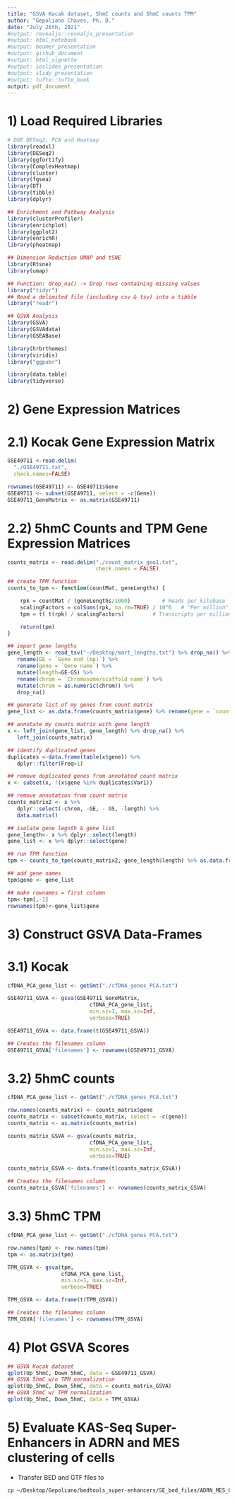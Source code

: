 ```yaml
---
title: "GSVA Kocak dataset, 5hmC counts and 5hmC counts TPM"
author: "Gepoliano Chaves, Ph. D."
date: "July 26th, 2021"
#output: revealjs::revealjs_presentation
#output: html_notebook
#output: beamer_presentation
#output: github_document
#output: html_vignette
#output: ioslides_presentation
#output: slidy_presentation 
#output: tufte::tufte_book
output: pdf_document
---
```


# 1) Load Required Libraries

```r
# DGE DESeq2, PCA and Heatmap
library(readxl)
library(DESeq2)
library(ggfortify)
library(ComplexHeatmap)
library(cluster)
library(fgsea)
library(DT)
library(tibble)
library(dplyr)

## Enrichment and Pathway Analysis
library(clusterProfiler)
library(enrichplot)
library(ggplot2)
library(enrichR)
library(pheatmap)

## Dimension Reduction UMAP and tSNE
library(Rtsne)
library(umap)

## Function: drop_na() -> Drop rows containing missing values
library("tidyr")
## Read a delimited file (including csv & tsv) into a tibble
library("readr")

## GSVA Analysis
library(GSVA)
library(GSVAdata)
library(GSEABase)

library(hrbrthemes)
library(viridis)
library("ggpubr")

library(data.table)
library(tidyverse)
```

# 2) Gene Expression Matrices

# 2.1) Kocak Gene Expression Matrix

```r
GSE49711 <-read.delim(
  "./GSE49711.txt", 
  check.names=FALSE)

rownames(GSE49711) <- GSE49711$Gene
GSE49711 <- subset(GSE49711, select = -c(Gene))
GSE49711_GeneMatrix <- as.matrix(GSE49711)
```

# 2.2) 5hmC Counts and TPM Gene Expression Matrices

```r
counts_matrix <- read.delim("./count_matrix_geo1.txt",
                            check.names = FALSE)

## create TPM function
counts_to_tpm <- function(countMat, geneLengths) {

    rpk = countMat / (geneLengths/1000)          # Reads per kilobase
    scalingFactors = colSums(rpk, na.rm=TRUE) / 10^6   # "Per million" scaling factor
    tpm = t( t(rpk) / scalingFactors)         # Transcripts per million

    return(tpm)
}

## import gene lengths 
gene_length <- read_tsv("~/Desktop/mart_lengths.txt") %>% drop_na() %>% rename(GS = `Gene start (bp)`) %>% 
   rename(GE = `Gene end (bp)`) %>%
   rename(gene = `Gene name`) %>% 
   mutate(length=GE-GS) %>% 
   rename(chrom = `Chromosome/scaffold name`) %>%
   mutate(chrom = as.numeric(chrom)) %>%
   drop_na()

## generate list of my genes from count matrix 
gene_list <- as.data.frame(counts_matrix$gene) %>% rename(gene = `counts_matrix$gene`)

## annotate my counts matrix with gene length 
x <- left_join(gene_list, gene_length) %>% drop_na() %>%
   left_join(counts_matrix) 

## identify duplicated genes 
duplicates <-data.frame(table(x$gene)) %>%
   dplyr::filter(Freq>1)

## remove duplicated genes from annotated count matrix 
x <- subset(x, !(x$gene %in% duplicates$Var1))

## remove annotation from count matrix 
counts_matrix2 <- x %>%
   dplyr::select(-chrom, -GE, - GS, -length) %>%
   data.matrix()

## isolate gene legnth & gene list 
gene_length<- x %>% dplyr::select(length)
gene_list <- x %>% dplyr::select(gene)

## run TPM function
tpm <- counts_to_tpm(counts_matrix2, gene_length$length) %>% as.data.frame()

## add gene names 
tpm$gene <- gene_list

## make rownames = first column 
tpm<-tpm[,-1]
rownames(tpm)<-gene_list$gene

```

# 3) Construct GSVA Data-Frames

# 3.1) Kocak

```r
cfDNA_PCA_gene_list <- getGmt("./cfDNA_genes_PCA.txt")

GSE49711_GSVA <- gsva(GSE49711_GeneMatrix, 
                          cfDNA_PCA_gene_list, 
                          min.sz=1, max.sz=Inf, 
                          verbose=TRUE)

GSE49711_GSVA <- data.frame(t(GSE49711_GSVA))

## Creates the filenames column
GSE49711_GSVA['filenames'] <- rownames(GSE49711_GSVA)
```

# 3.2) 5hmC counts

```r
cfDNA_PCA_gene_list <- getGmt("./cfDNA_genes_PCA.txt")

row.names(counts_matrix) <- counts_matrix$gene
counts_matrix <- subset(counts_matrix, select = -c(gene))
counts_matrix <- as.matrix(counts_matrix)

counts_matrix_GSVA <- gsva(counts_matrix, 
                          cfDNA_PCA_gene_list, 
                          min.sz=1, max.sz=Inf, 
                          verbose=TRUE)

counts_matrix_GSVA <- data.frame(t(counts_matrix_GSVA))

## Creates the filenames column
counts_matrix_GSVA['filenames'] <- rownames(counts_matrix_GSVA)
```

# 3.3) 5hmC TPM

```r
cfDNA_PCA_gene_list <- getGmt("./cfDNA_genes_PCA.txt")

row.names(tpm) <- row.names(tpm)
tpm <- as.matrix(tpm)

TPM_GSVA <- gsva(tpm, 
                 cfDNA_PCA_gene_list,
                 min.sz=1, max.sz=Inf, 
                 verbose=TRUE)

TPM_GSVA <- data.frame(t(TPM_GSVA))

## Creates the filenames column
TPM_GSVA['filenames'] <- rownames(TPM_GSVA)
```

# 4) Plot GSVA Scores

```r
## GSVA Kocak dataset
qplot(Up_5hmC, Down_5hmC, data = GSE49711_GSVA)
## GSVA 5hmC w/o TPM normalization
qplot(Up_5hmC, Down_5hmC, data = counts_matrix_GSVA)
## GSVA 5hmC w/ TPM normalization
qplot(Up_5hmC, Down_5hmC, data = TPM_GSVA)

```

# 5) Evaluate KAS-Seq Super-Enhancers in ADRN and MES clustering of cells

* Transfer BED and GTF files to 

```bash
cp ~/Desktop/Gepoliano/bedtools_super-enhancers/SE_bed_files/ADRN_MES_Ctl_cat_raw* ~/Desktop/Gepoliano/GSVA\ Scoring\ and\ Survival\ Analysis/
```


